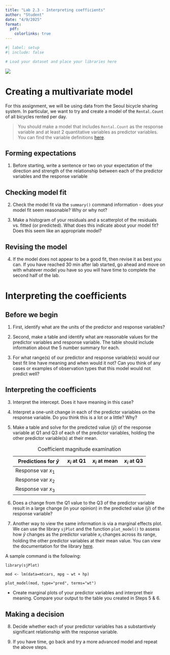 ```yaml
---
title: "Lab 2.3 - Interpreting coefficients"
author: "Student"
date: "4/9/2025"
format:
  pdf:
    colorlinks: true
---
```


```r
#| label: setup
#| include: false

# Load your dataset and place your libraries here
```

![](seoulbicycle.jpg)

# Creating a multivariate model

For this assignment, we will be using data from the Seoul bicycle sharing system. In particular, we want to try and create a model of the `Rental.Count` of all bicycles rented per day.

> You should make a model that includes `Rental.Count` as the response variable and at least 2 quantitative variables as predictor variables. You can find the variable definitions [here](https://www.kaggle.com/datasets/joebeachcapital/seoul-bike-sharing).

## Forming expectations

1.  Before starting, write a sentence or two on your expectation of the direction and strength of the relationship between each of the predictor variables and the response variable

## Checking model fit

2.  Check the model fit via the `summary()` command information - does your model fit seem reasonable? Why or why not?

3.  Make a histogram of your residuals and a scatterplot of the residuals vs. fitted (or predicted). What does this indicate about your model fit? Does this seem like an appropriate model?

## Revising the model

4.  If the model does not appear to be a good fit, then revise it as best you can. If you have reached 30 min after lab started, go ahead and move on with whatever model you have so you will have time to complete the second half of the lab.

# Interpreting the coefficients

## Before we begin

1.  First, identify what are the units of the predictor and response variables?

2.  Second, make a table and identify what are reasonable values for the predictor variables and response variable. The table should include information about the 5 number summary for each.

3.  For what range(s) of our predictor and response variable(s) would our best fit line have meaning and when would it not? Can you think of any cases or examples of observation types that this model would not predict well?

## Interpreting the coefficients

3.  Interpret the intercept. Does it have meaning in this case?

4.  Interpret a one-unit change in each of the predictor variables on the response variable. Do you think this is a lot or a little? Why?

5.  Make a table and solve for the predicted value ($\hat{y}$) of the response variable at Q1 and Q3 of each of the predictor variables, holding the other predictor variable(s) at their mean.

    | Predictions for $\hat{y}$ | $x_i$ at Q1 | $x_i$ at mean   | $x_i$ at Q3 |
    |---------------------------|-------------|-----------------|-------------|
    | Response var $x_1$        |             |                 |             |
    | Response var $x_2$        |             |                 |             |
    | Response var $x_3$        |             |                 |             |

    : Coefficient magnitude examination

6.  Does a change from the Q1 value to the Q3 of the predictor variable result in a large change (in your opinion) in the predicted value ($\hat{y}$) of the response variable?

7.  Another way to view the same information is via a marginal effects plot. We can use the library `sjPlot` and the function `plot_model()` to assess how $\hat{y}$ changes as the predictor variable $x_i$ changes across its range, holding the other predictor variables at their mean value.  You can view the documentation for the library [here](https://cran.r-project.org/web/packages/sjPlot/vignettes/plot_marginal_effects.html).

A sample command is the following:

```
library(sjPlot)

mod <- lm(data=mtcars, mpg ~ wt + hp)

plot_model(mod, type="pred", terms="wt")
```

- Create marginal plots of your predictor variables and interpret their meaning. Compare your output to the table you created in Steps 5 & 6. 

## Making a decision

8.  Decide whether each of your predictor variables has a substantively significant relationship with the response variable.

8.  If you have time, go back and try a more advanced model and repeat the above steps.
